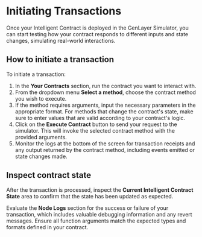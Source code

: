 # Initiating Transactions

Once your Intelligent Contract is deployed in the GenLayer Simulator, you can start testing how your contract responds to different inputs and state changes, simulating real-world interactions.

## How to initiate a transaction

To initiate a transaction:

1. In the **Your Contracts** section, run the contract you want to interact with.
2. From the dropdown menu **Select a method**, choose the contract method you wish to execute.
3. If the method requires arguments, input the necessary parameters in the appropriate format. For methods that change the contract's state, make sure to enter values that are valid according to your contract's logic.
4. Click on the **Execute Contract** button to send your request to the simulator. This will invoke the selected contract method with the provided arguments.
5. Monitor the logs at the bottom of the screen for transaction receipts and any output returned by the contract method, including events emitted or state changes made.

## Inspect contract state

After the transaction is processed, inspect the **Current Intelligent Contract State** area to confirm that the state has been updated as expected.

Evaluate the **Node Logs** section for the success or failure of your transaction, which includes valuable debugging information and any revert messages. Ensure all function arguments match the expected types and formats defined in your contract.
